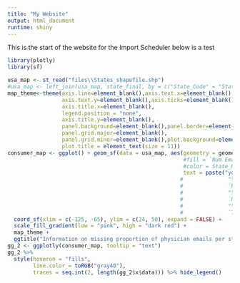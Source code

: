```yaml
---
title: "My Website"
output: html_document
runtime: shiny
---
```


This is the start of the website for the Import Scheduler
below is a test
```r
library(plotly)
library(sf)

usa_map <- st_read("files\\States_shapefile.shp")
#usa_map <- left_join(usa_map, state_final, by = c("State_Code" = "State"))
map_theme<-theme(axis.line=element_blank(),axis.text.x=element_blank(),
                 axis.text.y=element_blank(),axis.ticks=element_blank(),
                 axis.title.x=element_blank(),
                 legend.position = "none",
                 axis.title.y=element_blank(),
                 panel.background=element_blank(),panel.border=element_blank(),
                 panel.grid.major=element_blank(),
                 panel.grid.minor=element_blank(),plot.background=element_blank(),
                 plot.title = element_text(size = 11))
consumer_map <- ggplot() + geom_sf(data = usa_map, aes(geometry = geometry), 
                                                       #fill = `Num Emails Missing`/`Total Providers`,
                                                       #color = State_Name,
                                                       text = paste("yo"))+#State_Name,
                                                      #              "\n Proportion Missing: ",
                                                      #              `Num Emails Missing`/`Total Providers`,
                                                      #              "\n Missing Count: ",
                                                      #              `Num Emails Missing`,
                                                      #              "\n Total Count: ",
                                                      #              `Total Providers`))) + 
  coord_sf(xlim = c(-125, -65), ylim = c(24, 50), expand = FALSE) +
  scale_fill_gradient(low = "pink", high = "dark red") +
  map_theme +
  ggtitle("Information on missing proportion of physician emails per state (darker color = more percent missing)")
gg_2 <- ggplotly(consumer_map, tooltip = "text")
gg_2 %>%
  style(hoveron = "fills",
        line.color = toRGB("gray40"),
        traces = seq.int(2, length(gg_2$x$data))) %>% hide_legend()
```
